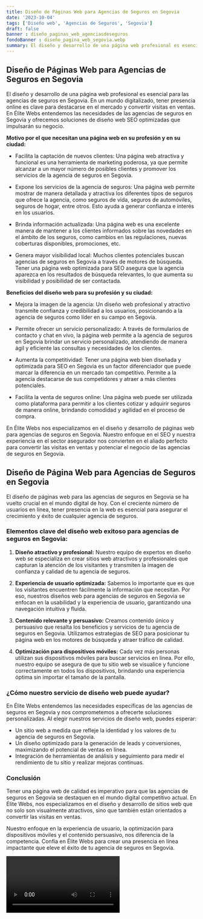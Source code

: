 ```yaml
---
title: Diseño de Páginas Web para Agencias de Seguros en Segovia
date: '2023-10-04'
tags: ['Diseño web', 'Agencias de Seguros', 'Segovia']
draft: false
banner : diseño_paginas_web_agenciasdeseguros
fondoBanner : diseño_pagina_web_segovia.webp
summary: El diseño y desarrollo de una página web profesional es esencial para las agencias de seguros en Segovia. En un mundo digitalizado, tener presencia online es clave para destacarse en el mercado y convertir visitas en ventas. En Élite Webs entendemos las necesidades de las agencias de seguros en Segovia y ofrecemos soluciones de diseño web SEO optimizadas que impulsarán su negocio.
---
```


## Diseño de Páginas Web para Agencias de Seguros en Segovia

El diseño y desarrollo de una página web profesional es esencial para las agencias de seguros en Segovia. En un mundo digitalizado, tener presencia online es clave para destacarse en el mercado y convertir visitas en ventas. En Élite Webs entendemos las necesidades de las agencias de seguros en Segovia y ofrecemos soluciones de diseño web SEO optimizadas que impulsarán su negocio.

**Motivo por el que necesitan una página web en su profesión y en su ciudad:**

- Facilita la captación de nuevos clientes: Una página web atractiva y funcional es una herramienta de marketing poderosa, ya que permite alcanzar a un mayor número de posibles clientes y promover los servicios de la agencia de seguros en Segovia.

- Expone los servicios de la agencia de seguros: Una página web permite mostrar de manera detallada y atractiva los diferentes tipos de seguros que ofrece la agencia, como seguros de vida, seguros de automóviles, seguros de hogar, entre otros. Esto ayuda a generar confianza e interés en los usuarios.

- Brinda información actualizada: Una página web es una excelente manera de mantener a los clientes informados sobre las novedades en el ámbito de los seguros, como cambios en las regulaciones, nuevas coberturas disponibles, promociones, etc.

- Genera mayor visibilidad local: Muchos clientes potenciales buscan agencias de seguros en Segovia a través de motores de búsqueda. Tener una página web optimizada para SEO asegura que la agencia aparezca en los resultados de búsqueda relevantes, lo que aumenta su visibilidad y posibilidad de ser contactada.

**Beneficios del diseño web para su profesión y su ciudad:**

- Mejora la imagen de la agencia: Un diseño web profesional y atractivo transmite confianza y credibilidad a los usuarios, posicionando a la agencia de seguros como líder en su campo en Segovia.

- Permite ofrecer un servicio personalizado: A través de formularios de contacto y chat en vivo, la página web permite a la agencia de seguros en Segovia brindar un servicio personalizado, atendiendo de manera ágil y eficiente las consultas y necesidades de los clientes.

- Aumenta la competitividad: Tener una página web bien diseñada y optimizada para SEO en Segovia es un factor diferenciador que puede marcar la diferencia en un mercado tan competitivo. Permite a la agencia destacarse de sus competidores y atraer a más clientes potenciales.

- Facilita la venta de seguros online: Una página web puede ser utilizada como plataforma para permitir a los clientes cotizar y adquirir seguros de manera online, brindando comodidad y agilidad en el proceso de compra.

En Élite Webs nos especializamos en el diseño y desarrollo de páginas web para agencias de seguros en Segovia. Nuestro enfoque en el SEO y nuestra experiencia en el sector asegurador nos convierten en el aliado perfecto para convertir las visitas en ventas y potenciar el negocio de las agencias de seguros en Segovia.

<GifSeo />

<Cta />

## Diseño de Página Web para Agencias de Seguros en Segovia

El diseño de páginas web para las agencias de seguros en Segovia se ha vuelto crucial en el mundo digital de hoy. Con el creciente número de usuarios en línea, tener presencia en la web es esencial para asegurar el crecimiento y éxito de cualquier agencia de seguros.

### Elementos clave del diseño web exitoso para agencias de seguros en Segovia:

1. **Diseño atractivo y profesional:** Nuestro equipo de expertos en diseño web se especializa en crear sitios web atractivos y profesionales que capturan la atención de los visitantes y transmiten la imagen de confianza y calidad de tu agencia de seguros.

2. **Experiencia de usuario optimizada:** Sabemos lo importante que es que los visitantes encuentren fácilmente la información que necesitan. Por eso, nuestros diseños web para agencias de seguros en Segovia se enfocan en la usabilidad y la experiencia de usuario, garantizando una navegación intuitiva y fluida.

3. **Contenido relevante y persuasivo:** Creamos contenido único y persuasivo que resalta los beneficios y servicios de tu agencia de seguros en Segovia. Utilizamos estrategias de SEO para posicionar tu página web en los motores de búsqueda y atraer tráfico de calidad.

4. **Optimización para dispositivos móviles:** Cada vez más personas utilizan sus dispositivos móviles para buscar servicios en línea. Por ello, nuestro equipo se asegura de que tu sitio web se visualice y funcione correctamente en todos los dispositivos, brindando una experiencia óptima sin importar el tamaño de la pantalla.

### ¿Cómo nuestro servicio de diseño web puede ayudar?

En Élite Webs entendemos las necesidades específicas de las agencias de seguros en Segovia y nos comprometemos a ofrecerte soluciones personalizadas. Al elegir nuestros servicios de diseño web, puedes esperar:

- Un sitio web a medida que refleje la identidad y los valores de tu agencia de seguros en Segovia.
- Un diseño optimizado para la generación de leads y conversiones, maximizando el potencial de ventas en línea.
- Integración de herramientas de análisis y seguimiento para medir el rendimiento de tu sitio y realizar mejoras continuas.

### Conclusión

Tener una página web de calidad es imperativo para que las agencias de seguros en Segovia se destaquen en el mundo digital competitivo actual. En Élite Webs, nos especializamos en el diseño y desarrollo de sitios web que no solo son visualmente atractivos, sino que también están orientados a convertir las visitas en ventas.

Nuestro enfoque en la experiencia de usuario, la optimización para dispositivos móviles y el contenido persuasivo, nos diferencia de la competencia. Confía en Élite Webs para crear una presencia en línea impactante que eleve el éxito de tu agencia de seguros en Segovia.

<Video />

<CtaBot job='Agencias de Seguros' city='Segovia'/>

<Gmaps query='Segovia+españa+maps' />
